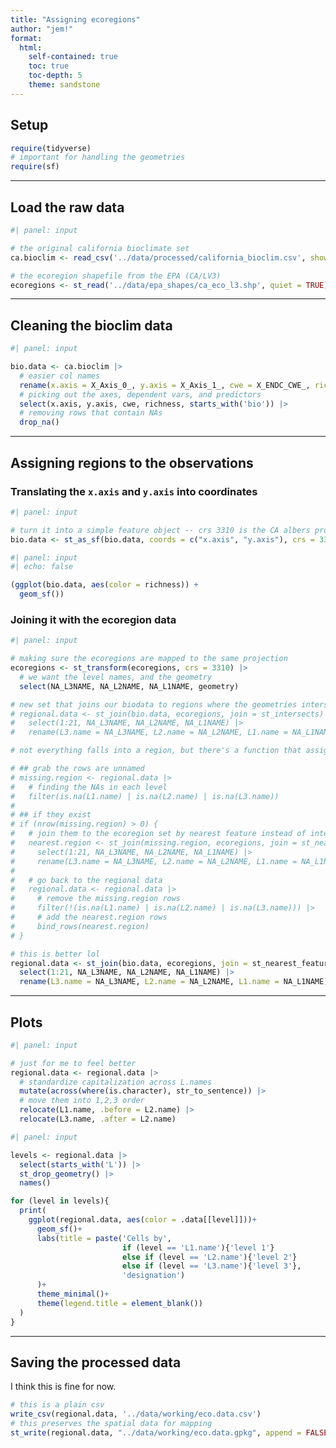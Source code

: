 ```yaml
---
title: "Assigning ecoregions"
author: "jem!"
format:
  html:
    self-contained: true
    toc: true
    toc-depth: 5
    theme: sandstone
---
```


## Setup

```r
require(tidyverse)
# important for handling the geometries
require(sf)
```

------------------------------------------------------------------------

## Load the raw data

```r
#| panel: input

# the original california bioclimate set
ca.bioclim <- read_csv('../data/processed/california_bioclim.csv', show_col_types = FALSE)

# the ecoregion shapefile from the EPA (CA/LV3)
ecoregions <- st_read('../data/epa_shapes/ca_eco_l3.shp', quiet = TRUE)
```

------------------------------------------------------------------------

## Cleaning the bioclim data

```r
#| panel: input

bio.data <- ca.bioclim |>
  # easier col names
  rename(x.axis = X_Axis_0_, y.axis = X_Axis_1_, cwe = X_ENDC_CWE_, richness = X_ENDC_RICHNESS_) |> 
  # picking out the axes, dependent vars, and predictors
  select(x.axis, y.axis, cwe, richness, starts_with('bio')) |> 
  # removing rows that contain NAs
  drop_na()
```

------------------------------------------------------------------------

## Assigning regions to the observations

### Translating the `x.axis` and `y.axis` into coordinates

```r
#| panel: input

# turn it into a simple feature object -- crs 3310 is the CA albers projection
bio.data <- st_as_sf(bio.data, coords = c("x.axis", "y.axis"), crs = 3310)
```

```r
#| panel: input
#| echo: false

(ggplot(bio.data, aes(color = richness)) +
  geom_sf())
```

### Joining it with the ecoregion data

```r
#| panel: input

# making sure the ecoregions are mapped to the same projection
ecoregions <- st_transform(ecoregions, crs = 3310) |> 
  # we want the level names, and the geometry
  select(NA_L3NAME, NA_L2NAME, NA_L1NAME, geometry)

# new set that joins our biodata to regions where the geometries intersect
# regional.data <- st_join(bio.data, ecoregions, join = st_intersects) |> 
#   select(1:21, NA_L3NAME, NA_L2NAME, NA_L1NAME) |> 
#   rename(L3.name = NA_L3NAME, L2.name = NA_L2NAME, L1.name = NA_L1NAME)

# not everything falls into a region, but there's a function that assigns NAs to nearest neighbors

# ## grab the rows are unnamed
# missing.region <- regional.data |> 
#   # finding the NAs in each level
#   filter(is.na(L1.name) | is.na(L2.name) | is.na(L3.name))
# 
# ## if they exist
# if (nrow(missing.region) > 0) {
#   # join them to the ecoregion set by nearest feature instead of intersections
#   nearest.region <- st_join(missing.region, ecoregions, join = st_nearest_feature) |> 
#     select(1:21, NA_L3NAME, NA_L2NAME, NA_L1NAME) |> 
#     rename(L3.name = NA_L3NAME, L2.name = NA_L2NAME, L1.name = NA_L1NAME)
#   
#   # go back to the regional data
#   regional.data <- regional.data |> 
#     # remove the missing.region rows
#     filter(!(is.na(L1.name) | is.na(L2.name) | is.na(L3.name))) |> 
#     # add the nearest.region rows
#     bind_rows(nearest.region)
# }

# this is better lol
regional.data <- st_join(bio.data, ecoregions, join = st_nearest_feature) |> 
  select(1:21, NA_L3NAME, NA_L2NAME, NA_L1NAME) |> 
  rename(L3.name = NA_L3NAME, L2.name = NA_L2NAME, L1.name = NA_L1NAME)
```

------------------------------------------------------------------------

## Plots

```r
#| panel: input

# just for me to feel better
regional.data <- regional.data |> 
  # standardize capitalization across L.names
  mutate(across(where(is.character), str_to_sentence)) |> 
  # move them into 1,2,3 order
  relocate(L1.name, .before = L2.name) |> 
  relocate(L3.name, .after = L2.name)
```


```r
#| panel: input

levels <- regional.data |> 
  select(starts_with('L')) |>
  st_drop_geometry() |> 
  names()

for (level in levels){
  print(
    ggplot(regional.data, aes(color = .data[[level]]))+
      geom_sf()+
      labs(title = paste('Cells by',
                         if (level == 'L1.name'){'level 1'}
                         else if (level == 'L2.name'){'level 2'}
                         else if (level == 'L3.name'){'level 3'},
                         'designation')
      )+
      theme_minimal()+
      theme(legend.title = element_blank())
  )
}
```


------------------------------------------------------------------------

## Saving the processed data

I think this is fine for now.

```r
# this is a plain csv
write_csv(regional.data, '../data/working/eco.data.csv')
# this preserves the spatial data for mapping
st_write(regional.data, "../data/working/eco.data.gpkg", append = FALSE) # false overwrites instead of appends
```